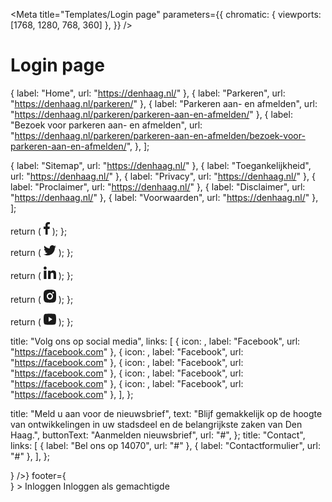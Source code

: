 


<Meta
  title="Templates/Login page"
  parameters={{
    chromatic: { viewports: [1768, 1280, 768, 360] },
  }}
/>

# Login page

  { label: "Home", url: "https://denhaag.nl/" },
  { label: "Parkeren", url: "https://denhaag.nl/parkeren/" },
  { label: "Parkeren aan- en afmelden", url: "https://denhaag.nl/parkeren/parkeren-aan-en-afmelden/" },
  {
    label: "Bezoek voor parkeren aan- en afmelden",
    url: "https://denhaag.nl/parkeren/parkeren-aan-en-afmelden/bezoek-voor-parkeren-aan-en-afmelden/",
  },
];

  { label: "Sitemap", url: "https://denhaag.nl/" },
  { label: "Toegankelijkheid", url: "https://denhaag.nl/" },
  { label: "Privacy", url: "https://denhaag.nl/" },
  { label: "Proclaimer", url: "https://denhaag.nl/" },
  { label: "Disclaimer", url: "https://denhaag.nl/" },
  { label: "Voorwaarden", url: "https://denhaag.nl/" },
];

  return (
    <svg
      className="denhaag-footer__follow-us-icon"
      width="10"
      height="20"
      viewBox="0 0 10 20"
      fill="none"
      xmlns="http://www.w3.org/2000/svg"
      focusable="false"
      aria-hidden="true"
    >
      <path
        d="M2.95635 10.8771V20H6.49187V10.8888H9.43878L9.87812 7.32564H6.49187V5.05718C6.49187 4.0265 6.76776 3.31877 8.18499 3.31877H10V0.138405C9.68632 0.0952148 8.61016 0 7.35828 0C4.74584 0 2.95635 1.65497 2.95635 4.69693V7.3227H0V10.8771H2.95635Z"
        fill="currentColor"
      />
    </svg>
  );
};

  return (
    <svg
      className="denhaag-footer__follow-us-icon"
      width="20"
      height="17"
      viewBox="0 0 20 17"
      fill="none"
      xmlns="http://www.w3.org/2000/svg"
      focusable="false"
      aria-hidden="true"
    >
      <path
        d="M19.9608 1.93575C19.2234 2.25991 18.4359 2.48073 17.6068 2.58156C18.4517 2.07241 19.1017 1.26995 19.4092 0.312487C18.6167 0.774968 17.7384 1.11162 16.8035 1.29911C16.0568 0.499979 14.9927 0 13.8111 0C11.547 0 9.71126 1.83576 9.71126 4.09733C9.71126 4.42232 9.74876 4.7348 9.81709 5.03396C6.4089 4.87313 3.38819 3.23653 1.36661 0.762468C1.01079 1.36411 0.811633 2.06325 0.811633 2.82488C0.811633 4.24982 1.5366 5.50227 2.63489 6.23807C1.96242 6.21641 1.32994 6.03142 0.778301 5.72476V5.77559C0.778301 7.76301 2.18908 9.42044 4.0665 9.79792C3.72235 9.89042 3.35903 9.94042 2.98654 9.94042C2.72489 9.94042 2.47406 9.91542 2.22324 9.86876C2.74905 11.4962 4.26066 12.6828 6.05975 12.7161C4.65981 13.8153 2.88571 14.4702 0.974959 14.4702C0.649973 14.4702 0.32582 14.4511 0 14.4144C1.82409 15.576 3.97317 16.2552 6.29724 16.2552C13.8419 16.2552 17.9626 10.0087 17.9626 4.60064C17.9626 4.42648 17.9626 4.25066 17.9501 4.07566C18.7509 3.50152 19.45 2.77572 20 1.95242L19.9608 1.93575Z"
        fill="currentColor"
      ></path>
    </svg>
  );
};

  return (
    <svg
      className="denhaag-footer__follow-us-icon"
      width="20"
      height="20"
      viewBox="0 0 20 20"
      fill="none"
      xmlns="http://www.w3.org/2000/svg"
      focusable="false"
      aria-hidden="true"
    >
      <path
        d="M15.86 20H19.9988L20 12.6681C20 9.06981 19.2244 6.30548 15.0309 6.30548C13.0127 6.30548 11.6618 7.41354 11.1063 8.46329H11.0528V6.64256H7.07698V20H11.2158V13.3901C11.2158 11.6475 11.5454 9.96209 13.7033 9.96209C15.8286 9.96209 15.86 11.9554 15.86 13.5044V20Z"
        fill="currentColor"
      ></path>
      <path
        d="M0 2.40625C0 3.73476 1.07022 4.81484 2.40247 4.81484C3.72889 4.81484 4.8061 3.73476 4.8061 2.40625C4.8061 1.07891 3.73006 0 2.40247 0C1.07139 0 0 1.07891 0 2.40625Z"
        fill="currentColor"
      ></path>
      <path d="M0.327239 20H4.4777V6.64256H0.327239V20Z" fill="currentColor"></path>
    </svg>
  );
};

  return (
    <svg
      className="denhaag-footer__follow-us-icon"
      width="20"
      height="21"
      viewBox="0 0 20 21"
      fill="none"
      xmlns="http://www.w3.org/2000/svg"
      focusable="false"
      aria-hidden="true"
    >
      <path
        d="M10 0.0839844C12.717 0.0839844 13.056 0.094401 14.122 0.146484C15.187 0.198568 15.912 0.372526 16.55 0.630859C17.21 0.895443 17.766 1.25378 18.322 1.8319C18.8305 2.35263 19.224 2.98251 19.475 3.67773C19.722 4.34128 19.89 5.09753 19.94 6.2069C19.987 7.31732 20 7.67044 20 10.5007C20 13.3309 19.99 13.684 19.94 14.7944C19.89 15.9038 19.722 16.659 19.475 17.3236C19.2247 18.0192 18.8311 18.6492 18.322 19.1694C17.822 19.6989 17.2173 20.1087 16.55 20.3704C15.913 20.6277 15.187 20.8027 14.122 20.8548C13.056 20.9038 12.717 20.9173 10 20.9173C7.283 20.9173 6.944 20.9069 5.878 20.8548C4.813 20.8027 4.088 20.6277 3.45 20.3704C2.78233 20.1095 2.17753 19.6996 1.678 19.1694C1.16941 18.6488 0.775931 18.0188 0.525 17.3236C0.277 16.66 0.11 15.9038 0.0599999 14.7944C0.0129999 13.684 0 13.3309 0 10.5007C0 7.67044 0.00999994 7.31732 0.0599999 6.2069C0.11 5.09648 0.277 4.34232 0.525 3.67773C0.775236 2.98209 1.1688 2.35203 1.678 1.8319C2.17767 1.30193 2.78243 0.892036 3.45 0.630859C4.088 0.372526 4.812 0.198568 5.878 0.146484C6.944 0.097526 7.283 0.0839844 10 0.0839844ZM10 5.29232C8.67392 5.29232 7.40215 5.84105 6.46447 6.8178C5.52678 7.79456 5 9.11932 5 10.5007C5 11.882 5.52678 13.2067 6.46447 14.1835C7.40215 15.1603 8.67392 15.709 10 15.709C11.3261 15.709 12.5979 15.1603 13.5355 14.1835C14.4732 13.2067 15 11.882 15 10.5007C15 9.11932 14.4732 7.79456 13.5355 6.8178C12.5979 5.84105 11.3261 5.29232 10 5.29232ZM16.5 5.0319C16.5 4.68657 16.3683 4.35538 16.1339 4.11119C15.8995 3.867 15.5815 3.72982 15.25 3.72982C14.9185 3.72982 14.6005 3.867 14.3661 4.11119C14.1317 4.35538 14 4.68657 14 5.0319C14 5.37724 14.1317 5.70843 14.3661 5.95261C14.6005 6.1968 14.9185 6.33398 15.25 6.33398C15.5815 6.33398 15.8995 6.1968 16.1339 5.95261C16.3683 5.70843 16.5 5.37724 16.5 5.0319ZM10 7.37565C10.7956 7.37565 11.5587 7.70489 12.1213 8.29094C12.6839 8.87699 13 9.67185 13 10.5007C13 11.3295 12.6839 12.1243 12.1213 12.7104C11.5587 13.2964 10.7956 13.6257 10 13.6257C9.20435 13.6257 8.44129 13.2964 7.87868 12.7104C7.31607 12.1243 7 11.3295 7 10.5007C7 9.67185 7.31607 8.87699 7.87868 8.29094C8.44129 7.70489 9.20435 7.37565 10 7.37565Z"
        fill="currentColor"
      ></path>
    </svg>
  );
};

  return (
    <svg
      className="denhaag-footer__follow-us-icon"
      width="20"
      height="19"
      viewBox="0 0 20 19"
      fill="none"
      xmlns="http://www.w3.org/2000/svg"
      focusable="false"
      aria-hidden="true"
    >
      <path
        d="M19.543 3.24969C20 5.2377 20 9.38778 20 9.38778C20 9.38778 20 13.5378 19.543 15.5259C19.289 16.6247 18.546 17.4893 17.605 17.7816C15.896 18.3127 10 18.3127 10 18.3127C10 18.3127 4.107 18.3127 2.395 17.7816C1.45 17.4849 0.708 16.6214 0.457 15.5259C2.98023e-08 13.5378 0 9.38778 0 9.38778C0 9.38778 2.98023e-08 5.2377 0.457 3.24969C0.711 2.15081 1.454 1.28621 2.395 0.993921C4.107 0.46289 10 0.462891 10 0.462891C10 0.462891 15.896 0.46289 17.605 0.993921C18.55 1.29067 19.292 2.15416 19.543 3.24969ZM8 13.2924L14 9.38778L8 5.48314V13.2924Z"
        fill="currentColor"
      ></path>
    </svg>
  );
};

  title: "Volg ons op social media",
  links: [
    { icon: <FacebookIcon />, label: "Facebook", url: "https://facebook.com" },
    { icon: <TwitterIcon />, label: "Facebook", url: "https://facebook.com" },
    { icon: <LinkedInIcon />, label: "Facebook", url: "https://facebook.com" },
    { icon: <InstagramIcon />, label: "Facebook", url: "https://facebook.com" },
    { icon: <YoutubeIcon />, label: "Facebook", url: "https://facebook.com" },
  ],
};

  title: "Meld u aan voor de nieuwsbrief",
  text: "Blijf gemakkelijk op de hoogte van ontwikkelingen in uw stadsdeel en de belangrijkste zaken van Den Haag.",
  buttonText: "Aanmelden nieuwsbrief",
  url: "#",
};
  title: "Contact",
  links: [
    { label: "Bel ons op 14070", url: "#" },
    { label: "Contactformulier", url: "#" },
  ],
};


<Canvas>
  <Story name="Login page">
    <Page
      header={<Header breadcrumb={<Breadcrumb navigationPath={navigationPathData} />} />}
      footer={
        <Footer
          newsletterData={newsletterData}
          contactData={contactData}
          legalData={footerLegalData}
          copyrightLabel={copyright}
          socialData={footerSocialData}
        />
      }
    >
      <ResponsiveContent>
        <Heading2>Inloggen</Heading2>
        <AuthenticationCardGroup cards={["DigiD", "eHerkenning", "eIDAS"]} responsive />
        <Heading2>Inloggen als gemachtigde</Heading2>
        <Alert
          title="Om in te loggen als gemachtigde heeft u een geldige machtiging nodig."
          variant="info"
          className="denhaag-authentication__alert"
        />
        <AuthenticationCardGroup cards={["DigiD", "eHerkenning"]} responsive />
      </ResponsiveContent>
    </Page>
  </Story>
</Canvas>
